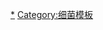 {{Navbox
|name = 超級細菌
|title = [[超級細菌]]
|listclass = hlist

|list1 =
* [[新德里金属-β-内酰胺酶1|NDM-1]]
* [[抗藥性金黃色葡萄球菌|MRSA]]
* [[鮑氏不動桿菌]]
* [[抗萬古黴素腸球菌|VRE]]

}}<noinclude>

[[Category:超级细菌|*]]
[[Category:细菌模板]]
</noinclude>